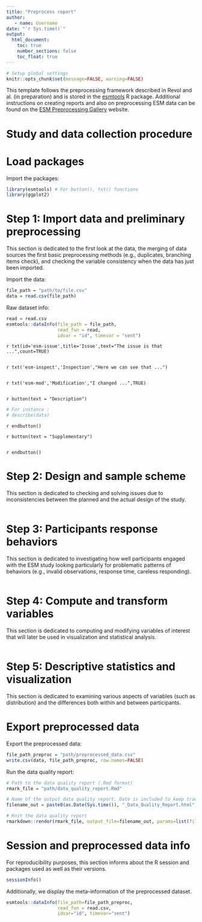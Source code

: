---
title: "Preprocess report"
author:
   - name: Username
date: "`r Sys.time()`"
output: 
  html_document:
    toc: true
    number_sections: false
    toc_float: true
---

<!-- Javascript code to zoom in and out in the plots. -->
<!-- Code from Radovan Miletić: https://stackoverflow.com/questions/56361986/zoom-function-in-rmarkdown-html-plot -->
<script src = "https://ajax.googleapis.com/ajax/libs/jquery/3.4.1/jquery.min.js"></script>
<script type="text/javascript">
$(document).ready(function() {
    $('body').prepend('<div class=\"zoomDiv\"><img src=\"\" class=\"zoomImg\"></div>');
    // onClick function for all plots (img's)
    $('img:not(.zoomImg)').click(function() {
    $('.zoomImg').attr('src', $(this).attr('src')).css({width: '100%'});
    $('.zoomDiv').css({opacity: '1', width: 'auto', border: '1px solid white', borderRadius: '5px', position: 'fixed', top: '50%', left: '50%', marginRight: '-50%', transform: 'translate(-50%, -50%)', boxShadow: '0px 0px 50px #888888', zIndex: '50', overflow: 'auto', maxHeight: '100%'});
    });
    // onClick function for zoomImg
    $('img.zoomImg').click(function() {
    $('.zoomDiv').css({opacity: '0', width: '0%'}); 
    });
});
</script>


<!--------- INSTRUCTIONS ----------
This template would help you to structure and share your preprocessing. 
It is based on the ESM preprocessing framework described in Revol and al. (under review) 
In addition, it is associated with an R package, the esmtools package (https://package.esmtools.com), 
and a website to provide tutorials and R code for each step: https://preprocess.esmtools.com.
Please, follow the instructions commented and add descriptions above each chunk you create. 
This advanced version of the ESM preprocessing report provides instructions on creating an interactive document 
that mainly use esmtools functions (e.g., buttons) to enhanced user experience. 
Note that the commented instructions are not displayed in the rendered document. 
<!--------------------------------->


<!-- 
Txt() and button() css style:
When importing 'esmtools' packages, it comes with CSS styles for class ('esm-issue', 'esm-inspect', 'esm-mod') used by the txt() and button() functions. 
Customize them with CSS code in the provided style tag. 
Modify fonts, colors, etc., as you like (an example is commented).
In certain cases, you might need to use the '!important' declaration to override the default style definitions.
-->
<style>
.esm-issue{
  /* font-family: Georgia; */
}
</style>



<!-- This first chunk define the global settings-->
```{r, include=FALSE}
# Setup global settings
knitr::opts_chunk$set(message=FALSE, warning=FALSE)
```
  


This template follows the preprocessing framework described in Revol and al. (in preparation) and is stored in the [esmtools](https://package.esmtools.com) R package. 
Additional instructions on creating reports and also on preprocessing ESM data can be found on the [ESM Preprocessing Gallery](https://preprocess.esmtools.com/) website. 


# Study and data collection procedure
<!-- 
INSTRUCTIONS:
In this section, describe the design and the sampling scheme used to collect the data.
It will be later useful when investigating the data. 
-->



# Load packages

<!-- INSTRUCTIONS: before or after each chunk, please add a short description of what is done/displayed, as follows: -->

Import the packages:
```{r, message=FALSE, warning=FALSE}
library(esmtools) # For button(), txt() functions
library(ggplot2)
```


# Step 1: Import data and preliminary preprocessing

This section is dedicated to the first look at the data, the merging of data sources the first basic preprocessing methods (e.g., duplicates, branching items check), and checking the variable consistency when the data has just been imported.

Import the data:
```{r}
file_path = "path/to/file.csv"
data = read.csv(file_path)
```

Raw dataset info:
<!-- 
Dataset info function from the esmtools package includes information that ensure tracability and reproducibility (e.g., checksum, size, dimensions, date of modification).
-->
```{r}
read = read.csv
esmtools::dataInfo(file_path = file_path, 
                   read_fun = read,
                   idvar = "id", timevar = "sent")
```





<!-- 
INSTRUCTIONS:
The txt() function generates custom text to help highlighting the important information in the document.
In particular, the issues discovered and the modifications done to the dataset. 

Whenever you have spotted an issue in your dataset (e.g., duplication), you can use the inline code below (within ``).
The arguments are the following:
 - id: a character string that make the link with the css style
 - title: the part that is highlitened. 
 - text: give a description to the spotted issue
 - count: a logical value (FALSE by default) indicating whether to include a count in the title part.
Note for consiseness, you can remove the argument names (e.g., 'txt('esm-issue','Issue',"The issue is that ...",TRUE)').
-->
`r txt(id='esm-issue',title='Issue',text="The issue is that ...",count=TRUE)`

```{r}

```


<!-- 
Whenever you have spotted an issue, it may be convenient to further support it by displaying the problematic rows themselves.
To highlight the data inspection in a consistent way, start as follows.
-->
`r txt('esm-inspect','Inspection',"Here we can see that ...")`

```{r}

```


<!--
Whenever you modify the dataset, report it and explain exactly what has been modified.
To highlight the data modifications in a consistent way, start as follows 
-->
`r txt('esm-mod','Modification',"I changed ...",TRUE)`

```{r}

```




<!-- 
INSTRUCTIONS: 
The button() and endbutton() functions delimite part of the document that can be revealed using a button.
It is particularly useful to hide non-essential elements (but still important to report) to improve readibility.
A name can be given to the button using the text argument.
We propose two button names particularly relevant here.
-->


<!-- "Descriptive" button: add any descriptive analysis that helps to have a broad view of the data, such as summary tables. -->
`r button(text = "Description")`

```{r}
# For instance :
# describe(data)
```

`r endbutton()`


<!--
"Supplementary" button: add every other functions you used to inspect the data but that were not relevant to highlight the spotted issues. 
In other words, it demonstrates what has been done to prove that (all) potential issues have been investigated. 
-->
`r button(text = "Supplementary")`

```{r}

```

`r endbutton()`







# Step 2: Design and sample scheme

This section is dedicated to checking and solving issues due to inconsistencies between the planned and the actual design of the study.

```{r}

```






# Step 3: Participants response behaviors

This section is dedicated to investigating how well participants engaged with the ESM study looking particularly for problematic patterns of behaviors (e.g., invalid observations, response time, careless responding).

```{r}

```






# Step 4: Compute and transform variables

This section is dedicated to computing and modifying variables of interest that will later be used in visualization and statistical analysis.

```{r}

```




# Step 5: Descriptive statistics and visualization

This section is dedicated to examining various aspects of variables (such as distribution) and the differences both within and between participants.




# Export preprocessed data

Export the preprocessed data:
```{r}
file_path_preproc = "path/preprocessed_data.csv"
write.csv(data, file_path_preproc, row.names=FALSE)
```


Run the data quality report:
<!-- 
INSTRUCTIONS: 
The next chunk can be used to generate the data quality report dynamically every time you knit this document. 
In other words, for every "new" version of your preprocessed data (along the preprocessing), a data quality report can be made.
To do so, inform the 'rmark_file' argument and turn the 'eval' argument of the chunk to TRUE. 
-->
```{r, eval=FALSE}
# Path to the data quality report (.Rmd format) 
rmark_file = "path/data_quality_report.Rmd"

# Name of the output data quality report. Date is included to keep track of changes
filename_out = paste0(as.Date(Sys.time()), "_Data_Quality_Report.html")

# Knit the data quality report
rmarkdown::render(rmark_file, output_file=filename_out, params=list(file_path_preproc=file_path_preproc))
```





# Session and preprocessed data info

For reproducibility purposes, this section informs about the R session and packages used as well as their versions.

<!-- 
Session info includes information such as R environment and package versions used, which ensures reproducibility.
Dataset info includes information that ensures traceability and reproducibility (e.g., checksum, size, dimensions, date of modification). 
-->
```{r}
sessionInfo()
```

Additionally, we display the meta-information of the preprocessed dataset. 

```{r}
esmtools::dataInfo(file_path=file_path_preproc, 
                   read_fun = read.csv,
                   idvar="id", timevar="sent")
```



